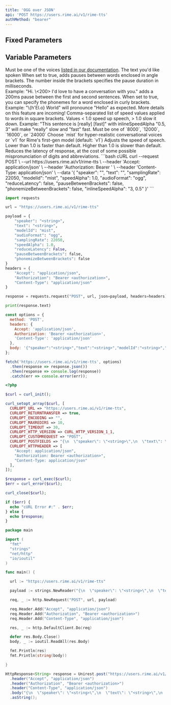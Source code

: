 ```yaml
---
title: 'OGG over JSON'
api: 'POST https://users.rime.ai/v1/rime-tts'
authMethod: "bearer"
---
```


## Fixed Parameters

<ParamField body="audioFormat" type="ogg" required></ParamField>

## Variable Parameters

<ParamField body="speaker" type="string" required>
  Must be one of the voices <a href="https://rime.ai/docs/voices">listed in our documentation</a>.
</ParamField>

<ParamField body="text" type="string" required>
  The text you'd like spoken
</ParamField>

<ParamField body="pauseBetweenBrackets" type="bool" default="false">
  When set to true, adds pauses between words enclosed in angle brackets. The number inside the brackets specifies the pause duration in milliseconds. <br/>
  Example: "Hi. \<200> I'd love to have a conversation with you." adds a 200ms pause between the first and second sentences. 
</ParamField>

<ParamField body="phonemizeBetweenBrackets" type="bool" default="false">
  When set to true, you can specify the phonemes for a word enclosed in curly brackets. <br/>
  Example: "\{h'El.o} World" will pronounce "Hello" as expected. More details on this feature are incoming!
</ParamField>

<ParamField body="inlineSpeedAlpha" type="string">
  Comma-separated list of speed values applied to words in square brackets. Values < 1.0 speed up speech, > 1.0 slow it down.
  Example: "This sentence is [really] [fast]" with inlineSpeedAlpha "0.5, 3" will make "really" slow and "fast" fast.
</ParamField>

<ParamField body="samplingRate" type="int" required>
  Must be one of `8000`, `12000`, `16000`, or `24000`
</ParamField>

<ParamField body="modelId" type="string">
  Choose `mist` for hyper-realistic conversational voices or `v1` for Rime's first-gen model (default: `v1`)
</ParamField>

<ParamField body="speedAlpha" type="float" default="1.0">
  Adjusts the speed of speech. Lower than 1.0 is faster than default. Higher than 1.0 is slower than default.
</ParamField>

<ParamField body="reduceLatency" type="bool" default="false">
  Reduces the latency of response, at the cost of some possible mispronunciation of digits and abbreviations.
</ParamField>

<RequestExample>
```bash cURL
curl --request POST \
  --url https://users.rime.ai/v1/rime-tts \
  --header 'Accept: application/json' \
  --header 'Authorization: Bearer <authorization>' \
  --header 'Content-Type: application/json' \
  --data '{
  "speaker": "<string>",
  "text": "<string>",
  "samplingRate": 22050,
  "modelId": "mist",
  "speedAlpha": 1.0,
  "audioFormat": "ogg",
  "reduceLatency": false,
  "pauseBetweenBrackets": false,
  "phonemizeBetweenBrackets": false,
  "inlineSpeedAlpha": "3, 0.5"
}'
```

```python Python
import requests

url = "https://users.rime.ai/v1/rime-tts"

payload = {
    "speaker": "<string>",
    "text": "<string>",
    "modelId": "mist",
    "audioFormat": "ogg",
    "samplingRate": 22050,
    "speedAlpha": 1.0,
    "reduceLatency": False,
    "pauseBetweenBrackets": false,
    "phonemizeBetweenBrackets": false
}
headers = {
    "Accept": "application/json",
    "Authorization": "Bearer <authorization>",
    "Content-Type": "application/json"
}

response = requests.request("POST", url, json=payload, headers=headers)

print(response.text)
```

```javascript JavaScript
const options = {
  method: 'POST',
  headers: {
    Accept: 'application/json',
    Authorization: 'Bearer <authorization>',
    'Content-Type': 'application/json'
  },
  body: '{"speaker":"<string>","text":"<string>","modelId":"<string>","audioFormat": "ogg","samplingRate":22050,"speedAlpha":1.0,"reduceLatency":false}'
};

fetch('https://users.rime.ai/v1/rime-tts', options)
  .then(response => response.json())
  .then(response => console.log(response))
  .catch(err => console.error(err));
```

```php PHP
<?php

$curl = curl_init();

curl_setopt_array($curl, [
  CURLOPT_URL => "https://users.rime.ai/v1/rime-tts",
  CURLOPT_RETURNTRANSFER => true,
  CURLOPT_ENCODING => "",
  CURLOPT_MAXREDIRS => 10,
  CURLOPT_TIMEOUT => 30,
  CURLOPT_HTTP_VERSION => CURL_HTTP_VERSION_1_1,
  CURLOPT_CUSTOMREQUEST => "POST",
  CURLOPT_POSTFIELDS => "{\n  \"speaker\": \"<string>\",\n  \"text\": \"<string>\",\n  \"modelId\": \"<string>\",\n  \"audioFormat\": \"ogg\",\n  \"samplingRate\": 22050,\n  \"speedAlpha\": 1.0,\n  \"reduceLatency\": false\n}",
  CURLOPT_HTTPHEADER => [
    "Accept: application/json",
    "Authorization: Bearer <authorization>",
    "Content-Type: application/json"
  ],
]);

$response = curl_exec($curl);
$err = curl_error($curl);

curl_close($curl);

if ($err) {
  echo "cURL Error #:" . $err;
} else {
  echo $response;
}
```

```go Go
package main

import (
  "fmt"
  "strings"
  "net/http"
  "io/ioutil"
)

func main() {

  url := "https://users.rime.ai/v1/rime-tts"

  payload := strings.NewReader("{\n  \"speaker\": \"<string>\",\n  \"text\": \"<string>\",\n  \"modelId\: \"<string>\",\n  \"audioFormat\": \"ogg\",\n  \"samplingRate\": 22050,\n  \"speedAlpha\": 1.0,\n  \"reduceLatency\": false\n}")

  req, _ := http.NewRequest("POST", url, payload)

  req.Header.Add("Accept", "application/json")
  req.Header.Add("Authorization", "Bearer <authorization>")
  req.Header.Add("Content-Type", "application/json")

  res, _ := http.DefaultClient.Do(req)

  defer res.Body.Close()
  body, _ := ioutil.ReadAll(res.Body)

  fmt.Println(res)
  fmt.Println(string(body))

}
```

```java Java
HttpResponse<String> response = Unirest.post("https://users.rime.ai/v1/rime-tts")
  .header("Accept", "application/json")
  .header("Authorization", "Bearer <authorization>")
  .header("Content-Type", "application/json")
  .body("{\n  \"speaker\": \"<string>\",\n  \"text\": \"<string>\",\n  \"modelId\": \"<string>\",\n  \"audioFormat\": \"ogg\",\n  \"samplingRate\": 22050,\n  \"speedAlpha\": 1.0,\n  \"reduceLatency\": false\n}")
  .asString();
```
</RequestExample>
